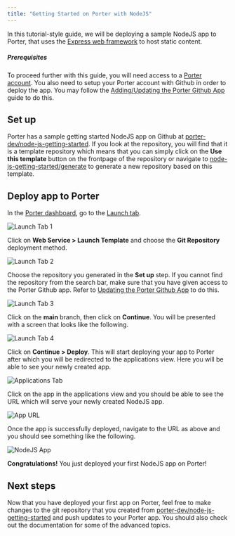 ```yaml
---
title: "Getting Started on Porter with NodeJS"
---
```


In this tutorial-style guide, we will be deploying a sample NodeJS app to Porter, that uses the [Express web framework](https://expressjs.com) to host static content.

##### Prerequisites

To proceed further with this guide, you will need access to a [Porter account](https://dashboard.getporter.dev/register). You also need to setup your Porter account with Github in order to deploy the app. You may follow the [Adding/Updating the Porter Github App](/deploying-applications/deploying-from-github/adding-updating-gh-app#adding-the-porter-github-app) guide to do this.

## Set up[](#set-up "Direct link to heading")

Porter has a sample getting started NodeJS app on Github at [porter-dev/node-js-getting-started](https://github.com/porter-dev/node-js-getting-started). If you look at the repository, you will find that it is a template repository which means that you can simply click on the **Use this template** button on the frontpage of the repository or navigate to [node-js-getting-started/generate](https://github.com/porter-dev/node-js-getting-started/generate) to generate a new repository based on this template.

## Deploy app to Porter[](#deploy-app-to-porter "Direct link to heading")

In the [Porter dashboard](https://dashboard.getporter.dev), go to the [Launch tab](https://dashboard.getporter.dev/launch).

![Launch Tab 1](https://imagedelivery.net/l4LYM_vOYKe7O1NCT_Nc_g/93187eb6-ed2a-4cb3-baab-d014a70e6500/large "Launch Tab - Choose a template")

Click on **Web Service > Launch Template** and choose the **Git Repository** deployment method.

![Launch Tab 2](https://imagedelivery.net/l4LYM_vOYKe7O1NCT_Nc_g/fe44aafb-5222-4851-77ee-90ee76a38c00/large "Launch Tab - Choose deployment method")

Choose the repository you generated in the **Set up** step. If you cannot find the repository from the search bar, make sure that you have given access to the Porter Github app. Refer to [Updating the Porter Github App](/deploying-applications/deploying-from-github/adding-updating-gh-app#updating-the-porter-github-app) to do this.

![Launch Tab 3](https://imagedelivery.net/l4LYM_vOYKe7O1NCT_Nc_g/cd457ce8-015c-492a-c22a-51b78fce6700/large "Launch Tab - Choose git repository")

Click on the **main** branch, then click on **Continue**. You will be presented with a screen that looks like the following.

![Launch Tab 4](https://imagedelivery.net/l4LYM_vOYKe7O1NCT_Nc_g/68997958-b015-41fd-e6a7-235809e4b000/large "Launch Tab - Deployment information")

Click on **Continue > Deploy**. This will start deploying your app to Porter after which you will be redirected to the applications view. Here you will be able to see your newly created app.

![Applications Tab](https://imagedelivery.net/l4LYM_vOYKe7O1NCT_Nc_g/2c4521e0-1400-49f9-899f-abb43e9bea00/large "Applications Tab - Newly created app")

Click on the app in the applications view and you should be able to see the URL which will serve your newly created NodeJS app.

![App URL](https://imagedelivery.net/l4LYM_vOYKe7O1NCT_Nc_g/776e948b-f159-459f-7f6e-343caba54200/large "Newly created app")

Once the app is successfully deployed, navigate to the URL as above and you should see something like the following.

![NodeJS App](https://imagedelivery.net/l4LYM_vOYKe7O1NCT_Nc_g/f3dd3795-f00e-4330-8961-92bd21dac100/large "Successfully deployed NodeJS app")

**Congratulations!** You just deployed your first NodeJS app on Porter!

## Next steps[](#next-steps "Direct link to heading")

Now that you have deployed your first app on Porter, feel free to make changes to the git repository that you created from [porter-dev/node-js-getting-started](https://github.com/porter-dev/node-js-getting-started) and push updates to your Porter app. You should also check out the documentation for some of the advanced topics.